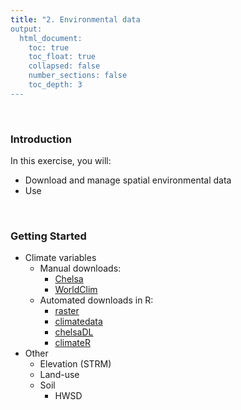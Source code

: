 ```yaml
---
title: "2. Environmental data
output:
  html_document:
    toc: true
    toc_float: true
    collapsed: false
    number_sections: false
    toc_depth: 3
---
```


$~$

### Introduction

In this exercise, you will:

- Download and manage spatial environmental data
- Use 

$~$


### Getting Started

  - Climate variables
    - Manual downloads:
      - [Chelsa](https://chelsa-climate.org/)
      - [WorldClim](https://www.worldclim.org/)
    - Automated downloads in R:
      - [raster](https://cran.r-project.org/web/packages/raster/raster.pdf)
      - [climatedata](https://github.com/MirzaCengic/climatedata)
      - [chelsaDL](https://github.com/matthewkling/chelsaDL)
      - [climateR](https://github.com/mikejohnson51/climateR)
  
  - Other
    - Elevation (STRM)
    - Land-use
    - Soil
      - HWSD



